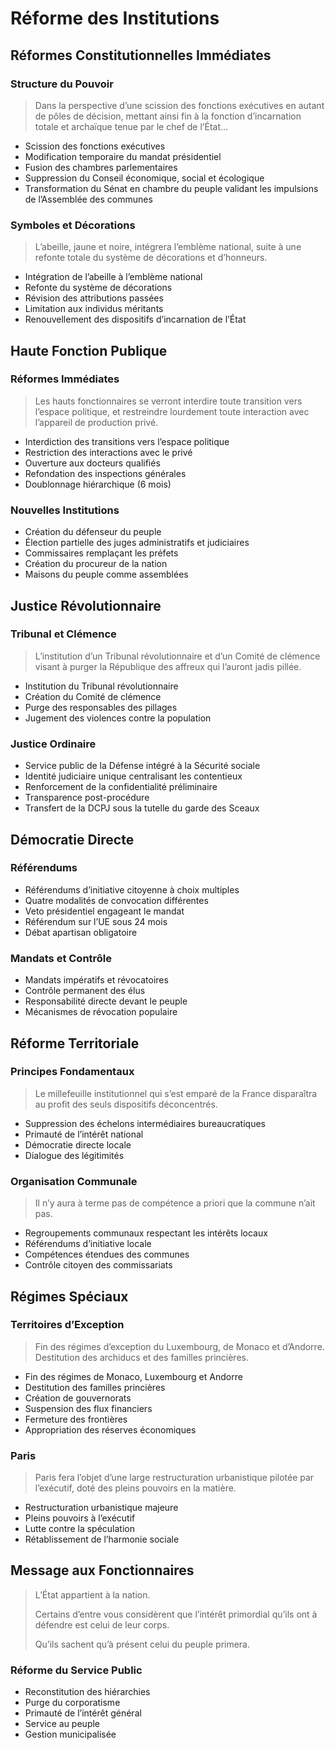# Réforme des Institutions

## Réformes Constitutionnelles Immédiates

### Structure du Pouvoir
> Dans la perspective d'une scission des fonctions exécutives en autant de pôles de décision, mettant ainsi fin à la fonction d'incarnation totale et archaïque tenue par le chef de l'État...

- Scission des fonctions exécutives
- Modification temporaire du mandat présidentiel
- Fusion des chambres parlementaires
- Suppression du Conseil économique, social et écologique
- Transformation du Sénat en chambre du peuple validant les impulsions de l'Assemblée des communes

### Symboles et Décorations
> L'abeille, jaune et noire, intégrera l'emblème national, suite à une refonte totale du système de décorations et d'honneurs.

- Intégration de l'abeille à l'emblème national
- Refonte du système de décorations
- Révision des attributions passées
- Limitation aux individus méritants
- Renouvellement des dispositifs d'incarnation de l'État

## Haute Fonction Publique

### Réformes Immédiates
> Les hauts fonctionnaires se verront interdire toute transition vers l'espace politique, et restreindre lourdement toute interaction avec l'appareil de production privé.

- Interdiction des transitions vers l'espace politique
- Restriction des interactions avec le privé
- Ouverture aux docteurs qualifiés
- Refondation des inspections générales
- Doublonnage hiérarchique (6 mois)

### Nouvelles Institutions
- Création du défenseur du peuple
- Élection partielle des juges administratifs et judiciaires
- Commissaires remplaçant les préfets
- Création du procureur de la nation
- Maisons du peuple comme assemblées

## Justice Révolutionnaire

### Tribunal et Clémence
> L'institution d'un Tribunal révolutionnaire et d'un Comité de clémence visant à purger la République des affreux qui l'auront jadis pillée.

- Institution du Tribunal révolutionnaire
- Création du Comité de clémence
- Purge des responsables des pillages
- Jugement des violences contre la population

### Justice Ordinaire
- Service public de la Défense intégré à la Sécurité sociale
- Identité judiciaire unique centralisant les contentieux
- Renforcement de la confidentialité préliminaire
- Transparence post-procédure
- Transfert de la DCPJ sous la tutelle du garde des Sceaux

## Démocratie Directe

### Référendums
- Référendums d'initiative citoyenne à choix multiples
- Quatre modalités de convocation différentes
- Veto présidentiel engageant le mandat
- Référendum sur l'UE sous 24 mois
- Débat apartisan obligatoire

### Mandats et Contrôle
- Mandats impératifs et révocatoires
- Contrôle permanent des élus
- Responsabilité directe devant le peuple
- Mécanismes de révocation populaire

## Réforme Territoriale

### Principes Fondamentaux
> Le millefeuille institutionnel qui s'est emparé de la France disparaîtra au profit des seuls dispositifs déconcentrés.

- Suppression des échelons intermédiaires bureaucratiques
- Primauté de l'intérêt national
- Démocratie directe locale
- Dialogue des légitimités

### Organisation Communale
> Il n'y aura à terme pas de compétence a priori que la commune n'ait pas.

- Regroupements communaux respectant les intérêts locaux
- Référendums d'initiative locale
- Compétences étendues des communes
- Contrôle citoyen des commissariats

## Régimes Spéciaux

### Territoires d'Exception
> Fin des régimes d'exception du Luxembourg, de Monaco et d'Andorre. Destitution des archiducs et des familles princières.

- Fin des régimes de Monaco, Luxembourg et Andorre
- Destitution des familles princières
- Création de gouvernorats
- Suspension des flux financiers
- Fermeture des frontières
- Appropriation des réserves économiques

### Paris
> Paris fera l'objet d'une large restructuration urbanistique pilotée par l'exécutif, doté des pleins pouvoirs en la matière.

- Restructuration urbanistique majeure
- Pleins pouvoirs à l'exécutif
- Lutte contre la spéculation
- Rétablissement de l'harmonie sociale

## Message aux Fonctionnaires

> L'État appartient à la nation.
> 
> Certains d'entre vous considèrent que l'intérêt primordial qu'ils ont à défendre est celui de leur corps.
> 
> Qu'ils sachent qu'à présent celui du peuple primera.

### Réforme du Service Public
- Reconstitution des hiérarchies
- Purge du corporatisme
- Primauté de l'intérêt général
- Service au peuple
- Gestion municipalisée
